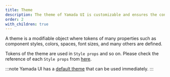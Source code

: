 ```yaml
---
title: Theme
description: The theme of Yamada UI is customizable and ensures the consistency of the application's design.
order: 2
with_children: true
---
```


A theme is a modifiable object where tokens of many properties such as component styles, colors, spaces, font sizes, and many others are defined.

Tokens of the theme are used in `Style props` and so on. Please check the reference of each `Style props` from [here](/styled-system/style-props).

:::note
Yamada UI has a [default theme](/styled-system/theming/default-theme) that can be used immediately.
:::
